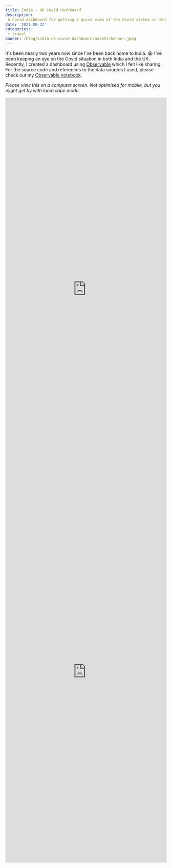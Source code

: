 ```yaml
---
title: India - UK Covid dashboard
description:
 A Covid dashboard for getting a quick view of the Covid status in India and UK
date: '2021-08-22'
categories:
 - travel
banner: /blog/india-uk-covid-dashboard/assets/banner.jpeg
---
```


It's been nearly two years now since I've been back home to India. 😭 I've been
keeping an eye on the Covid situation in both India and the UK. Recently, I
created a dashboard using [Observable](https://observablehq.com/) which I felt
like sharing. For the source code and references to the data sources I used,
please check out my
[Observable notebook](https://observablehq.com/@bluprince13/india-uk-covid-dashboard).

<!--more-->

_Please view this on a computer screen. Not optimised for mobile, but you might
get by with landscape mode._

<iframe
 width="100%"
 height="1193"
 frameborder="0"
 src="https://observablehq.com/embed/@bluprince13/india-uk-covid-dashboard?cells=covidStatusIndia%2CvaccinationStatusIndia"
></iframe>

<iframe
 width="100%"
 height="1193"
 frameborder="0"
 src="https://observablehq.com/embed/@bluprince13/india-uk-covid-dashboard?cells=covidStatusUk%2CvaccinationStatusUK"
></iframe>
